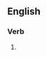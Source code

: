 ==English==

===Verb===
{{head|en|verb form}}

# {{present participle of|tonitruate|lang=en|nocat=1}}